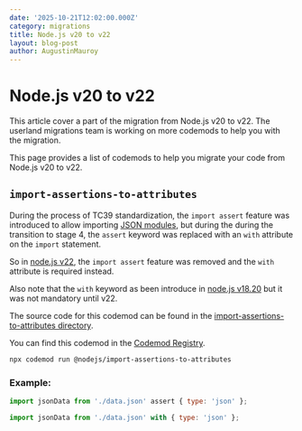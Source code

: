 ```yaml
---
date: '2025-10-21T12:02:00.000Z'
category: migrations
title: Node.js v20 to v22
layout: blog-post
author: AugustinMauroy
---
```


# Node.js v20 to v22

<AlertBox level="info" title="!">
  This article cover a part of the migration from Node.js v20 to v22. The
  userland migrations team is working on more codemods to help you with the
  migration.
</AlertBox>

This page provides a list of codemods to help you migrate your code from Node.js v20 to v22.

## `import-assertions-to-attributes`

During the process of TC39 standardization, the `import assert` feature was introduced to allow importing [JSON modules](https://tc39.es/proposal-json-modules/), but during the during the transition to stage 4, the `assert` keyword was replaced with an `with` attribute on the `import` statement.

So in [node.js v22](https://nodejs.org/fr/blog/release/v22.0.0#other-notable-changes), the `import assert` feature was removed and the `with` attribute is required instead.

Also note that the `with` keyword as been introduce in [node.js v18.20](https://nodejs.org/fr/blog/release/v18.20.0#added-support-for-import-attributes) but it was not mandatory until v22.

The source code for this codemod can be found in the [import-assertions-to-attributes directory](https://github.com/nodejs/userland-migrations/tree/main/recipes/import-assertions-to-attributes).

You can find this codemod in the [Codemod Registry](https://app.codemod.com/registry/@nodejs/import-assertions-to-attributes).

```bash
npx codemod run @nodejs/import-assertions-to-attributes
```

### Example:

```js displayName="Before"
import jsonData from './data.json' assert { type: 'json' };
```

```js displayName="After"
import jsonData from './data.json' with { type: 'json' };
```
